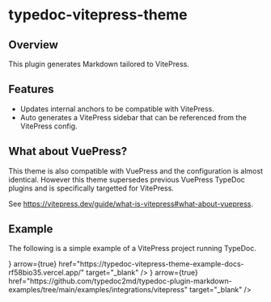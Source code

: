 
# typedoc-vitepress-theme

<PackageVersion pjson={pjson} />

## Overview

This plugin generates Markdown tailored to VitePress.

## Features

- Updates internal anchors to be compatible with VitePress.
- Auto generates a VitePress sidebar that can be referenced from the VitePress config.

## What about VuePress?

This theme is also compatible with VuePress and the configuration is almost identical. However this theme supersedes previous VuePress TypeDoc plugins and is specifically targetted for VitePress.

See https://vitepress.dev/guide/what-is-vitepress#what-about-vuepress.

## Example

The following is a simple example of a VitePress project running TypeDoc.

<Cards num={2}>
  <Cards.Card
    title="View Demo Site"
    icon={<FontAwesomeIcon icon={faGlobe} />}
    arrow={true}
    href="https://typedoc-vitepress-theme-example-docs-rf58bio35.vercel.app/"
    target="_blank"
  />
  <Cards.Card
    title="View Code on GitHub"
    icon={<FontAwesomeIcon icon={faGithub} />}
    arrow={true}
    href="https://github.com/typedoc2md/typedoc-plugin-markdown-examples/tree/main/examples/integrations/vitepress"
    target="_blank"
  />
</Cards>
